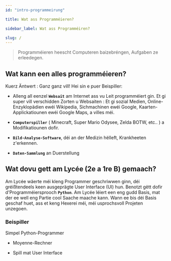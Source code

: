 ```yaml
---
id: "intro-programmeirung"

title: Wat ass Programméieren?

sidebar_label: Wat ass Programméiren?

slug: /
---
```


> Programméieren heescht Computeren baizebréngen, Aufgaben ze erleedegen.

## Wat kann een alles programméieren?

Kuerz Äntwert : Ganz ganz vill! Hei sin e puer Beispiller:

- Alleng all eenzel **`Websait`** am Internet ass vu Leit programméiert gin. Et gi super vill verschidden Zorten u Websaiten : Et gi sozial Medien, Online-Enzyklopädien ewéi Wikipedia, Sichmachinen ewéi Google, Kaarten-Applickatiounen ewéi Google Maps, a villes méi.
  
- **`Computerspiller`** ( Minecraft, Super Mario Odysee, Zelda BOTW, etc.. ) a Modifikatiounen dofir.
  
- **`Bild-Analyse-Software`**, déi an der Medizin hëlleft, Krankheeten z'erkennen.
  
- **`Daten-Sammlung`** an Duerstellung
  

## Wat dovu gett am Lycée (2e a 1re B) gemaach?

Am Lycée wäerte méi kleng Programmer geschriwwen ginn, déi gréißtendeels keen ausgeprägte User Interface (UI) hun. Benotzt gëtt dofir d'Programméiersprooch **`Python`**. Am Lycée léiert een eng gudd Basis, mat der ee well eng Partie cool Saache maache kann. Wann ee bis déi Basis geschaf huet, ass et keng Hexerei méi, méi usprochsvoll Projeten unzegoen.

### Beispiller

Simpel Python-Programmer

- Moyenne-Rechner
  
- Spill mat User Interface